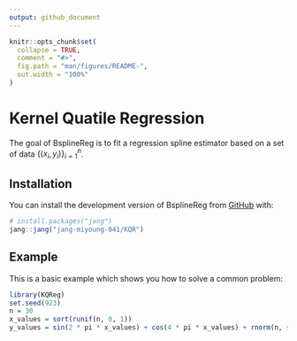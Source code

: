 ```yaml
---
output: github_document
---
```


<!-- README.md is generated from README.Rmd. Please edit that file -->

```r
knitr::opts_chunk$set(
  collapse = TRUE,
  comment = "#>",
  fig.path = "man/figures/README-",
  out.width = "100%"
)
```

# Kernel Quatile Regression

<!-- badges: start -->
<!-- badges: end -->

The goal of BsplineReg is to fit a regression spline estimator based on a set of data $\{(x_i, y_i)\}_{i=1}^n$.

## Installation

You can install the development version of BsplineReg from [GitHub](https://github.com/) with:

``` r
# install.packages("jang")
jang::jang("jang-miyoung-041/KQR")
```

## Example

This is a basic example which shows you how to solve a common problem:

```r
library(KQReg)
set.seed(923)  
n = 30
x_values = sort(runif(n, 0, 1))
y_values = sin(2 * pi * x_values) + cos(4 * pi * x_values) + rnorm(n, sd = 0.2)
```
